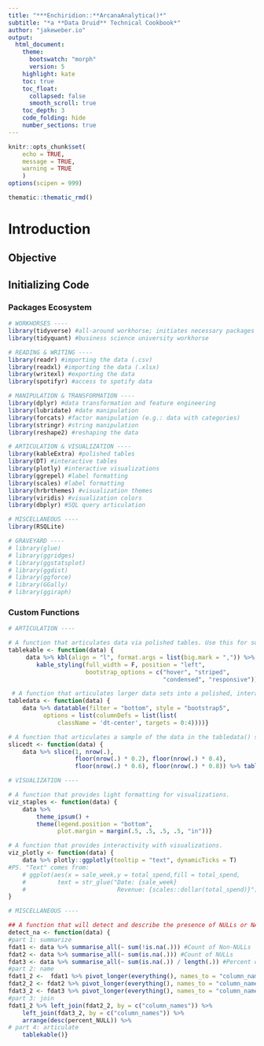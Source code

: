 ---
title: "***Enchiridion::**ArcanaAnalytica()*" 
subtitle: "*a **Data Druid** Technical Cookbook*"
author: "jakeweber.io"
output:
  html_document:
    theme: 
      bootswatch: "morph"
      version: 5
    highlight: kate
    toc: true
    toc_float:
      collapsed: false
      smooth_scroll: true
    toc_depth: 3
    code_folding: hide
    number_sections: true
---
```{r SET UP, message=FALSE, warning=FALSE, include=FALSE}
knitr::opts_chunk$set(
	echo = TRUE,
	message = TRUE,
	warning = TRUE
	)
options(scipen = 999)

thematic::thematic_rmd()
```

# Introduction

## Objective

## Initializing Code

### Packages Ecosystem


```{r PACKAGES, message=FALSE, warning=FALSE}
# WORKHORSES ----
library(tidyverse) #all-around workhorse; initiates necessary packages
library(tidyquant) #business science university workhorse

# READING & WRITING ----
library(readr) #importing the data (.csv)
library(readxl) #importing the data (.xlsx)
library(writexl) #exporting the data
library(spotifyr) #access to spotify data

# MANIPULATION & TRANSFORMATION ----
library(dplyr) #data transformation and feature engineering
library(lubridate) #date manipulation
library(forcats) #factor manipulation (e.g.: data with categories)
library(stringr) #string manipulation
library(reshape2) #reshaping the data

# ARTICULATION & VISUALIZATION ----
library(kableExtra) #polished tables
library(DT) #interactive tables
library(plotly) #interactive visualizations
library(ggrepel) #label formatting
library(scales) #label formatting
library(hrbrthemes) #visualization themes
library(viridis) #visualization colors
library(dbplyr) #SQL query articulation

# MISCELLANEOUS ----
library(RSQLite)

# GRAVEYARD ----
# library(glue)
# library(ggridges)
# library(ggstatsplot)
# library(ggdist)
# library(ggforce)
# library(GGally)
# library(ggiraph)
```

### Custom Functions

```{r FUNCTIONS, message=FALSE, warning=FALSE}

# ARTICULATION ----

# A function that articulates data via polished tables. Use this for summaries and smaller sets of data to articulate.
tablekable <- function(data) {
     data %>% kbl(align = "l", format.args = list(big.mark = ",")) %>%
        kable_styling(full_width = F, position = "left",
                      bootstrap_options = c("hover", "striped", 
                                            "condensed", "responsive"))}

 # A function that articulates larger data sets into a polished, interactive, query-able table.
tabledata <- function(data) {
    data %>% datatable(filter = "bottom", style = "bootstrap5",
          options = list(columnDefs = list(list(
              className = 'dt-center', targets = 0:4))))}

# A function that articulates a sample of the data in the tabledata() style.
slicedt <- function(data) {
    data %>% slice(1, nrow(.), 
                   floor(nrow(.) * 0.2), floor(nrow(.) * 0.4),
                   floor(nrow(.) * 0.6), floor(nrow(.) * 0.8)) %>% tablekable()}

# VISUALIZATION ----

# A function that provides light formatting for visualizations.
viz_staples <- function(data) {
    data %>% 
        theme_ipsum() +
        theme(legend.position = "bottom",
              plot.margin = margin(.5, .5, .5, .5, "in"))} 

# A function that provides interactivity with visualizations.
viz_plotly <- function(data) {
    data %>% plotly::ggplotly(tooltip = "text", dynamicTicks = T)
#PS. "Text" comes from:
    # ggplot(aes(x = sale_week,y = total_spend,fill = total_spend,
    #         text = str_glue("Date: {sale_week}
    #                          Revenue: {scales::dollar(total_spend)}")))
} 

# MISCELLANEOUS ----

## A function that will detect and describe the presence of NULLs or NAs in your data
detect_na <- function(data) {
#part 1: summarize
fdat1 <- data %>% summarise_all(~ sum(!is.na(.))) #Count of Non-NULLs
fdat2 <- data %>% summarise_all(~ sum(is.na(.))) #Count of NULLs
fdat3 <- data %>% summarise_all(~ sum(is.na(.)) / length(.)) #Percent of data NULL
#part 2: name
fdat1_2 <-  fdat1 %>% pivot_longer(everything(), names_to = "column_names", values_to = "non_NULL")
fdat2_2 <- fdat2 %>% pivot_longer(everything(), names_to = "column_names", values_to = "NULL")
fdat3_2 <- fdat3 %>% pivot_longer(everything(), names_to = "column_names", values_to = "percent_NULL")
#part 3: join
fdat1_2 %>% left_join(fdat2_2, by = c("column_names")) %>% 
    left_join(fdat3_2, by = c("column_names")) %>% 
    arrange(desc(percent_NULL)) %>% 
# part 4: articulate
    tablekable()} 

```



















